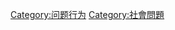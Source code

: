 {{Catnav|頁面分類|社会科学|心理学|人類行為}}
{{Catnav|頁面分類|社会|社會問題}}
{{Catmore}}

[[Category:问题行为|Category:问题行为]]
[[Category:社會問題|Category:社會問題]]